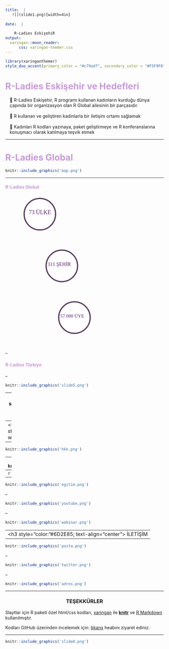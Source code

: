```yaml
---
title:  | 
   ![](slide1.png){width=4in}  
   
date:  |
    
    R-Ladies EskişehiR  
output:
  xaringan::moon_reader:
      css: xaringan-themer.css
---
```


```r
library(xaringanthemer)
style_duo_accent(primary_color = "#c79ad7", secondary_color = "#F5F9F8",background_color = "#D3C4D2",text_color = "#47245F", text_slide_number_color = "white",header_color = "white",title_slide_text_color = "white",base_font_size = "26px")

```

<style type="text/css">
div.ui-menu li {
    list-style:none;
    background-image:none;
    background-repeat:none;
    background-position:0; 
}
ul
{
    list-style-type:none;
    padding:0px;
    margin:0px;
}
li
{
    background-image:url(sqpurple.gif);
    background-repeat:no-repeat;
    background-position:0px 5px; 
    padding-left:14px;
}

.title-slide {
    background-image: url(tree.png);
    background-position: 90% 40%;
    background-size: 100%;
    color: #fff;
    opacity: 0.5;
}

@import url('https://fonts.googleapis.com/css?family=Bitter&display=swap');
.remark-slide-content{ background-color: #47245F;
                       color: #fff; /* Regular text */
                       font-family: 'Bitter', serif;
}

h2, h3 {text-align: center;}
</style>


<h1 style="color:#c79ad7;"> R-Ladies Eskişehir ve Hedefleri </h1>


<div class="ui-menu">
<ul list-style:none;>

   <li> &#127815; R-Ladies Eskişehir, R programı kullanan kadınların kurduğu dünya çapında bir organizasyon olan R Global ailesinin bir parçasıdır.</li> 

<br> 
  <li>&#127815; R kullanan ve geliştiren kadınlarla bir iletişim ortamı sağlamak</li> </br>


  <li> &#127815;  Kadınları R kodları yazmaya, paket geliştirmeye ve R konferanslarına konuşmacı olarak katılmaya teşvik etmek</li> 
</ul>
</div>

---

<h1 style="color:#c79ad7;"> R-Ladies Global </h1>

```r
knitr::include_graphics('map.png')
```

---

<h4 style="color:#c79ad7;"> R-Ladies Global </h4>

<svg width="200" height="150">
   <circle cx="110" cy="60" r="50" stroke="#583f61" stroke-width="4" fill="white" />
   <text fill="#59206e" font-size="18" font-family="Verdana"
     x="75" y="60">73 ÜLKE </text>
 </svg>
 
 <svg width="250" height="150">
   <circle cx="180" cy="60" r="50" stroke="#583f61" stroke-width="4" fill="white" />
    <text fill="#59206e" font-size="16" font-family="Verdana"
     x="135" y="60">311 ŞEHİR </text>
 </svg>
 
  <svg width="280" height="150">
   <circle cx="220" cy="60" r="50" stroke="#583f61" stroke-width="4" fill="white" />
   <text fill="#59206e" font-size="15" font-family="Verdana"
     x="175" y="60">57.000 ÜYE </text>
 </svg>
 
--

<h4 style="color:#c79ad7;"> R-Ladies Türkiye </h4>
--

```r
knitr::include_graphics('slide5.png')
```
 
---
<h3 style="color:"#6D2E85; text-align="center"> BİZ KİMİZ? </h3>

--
<h3 style="color:"#6D2E85;> www.rladieseskisehir.org </h3>

--
```r
knitr::include_graphics('hkk.png')
```
--
```r
knitr::include_graphics('cheat.png')
```
--
```r
knitr::include_graphics('gif.png')
```
--

```r
knitr::include_graphics('egitim.png')
```
--

```r
knitr::include_graphics('youtube.png')
```

--

```r
knitr::include_graphics('webinar.png')
```

---
<h3 style="color:"#6D2E85; text-align="center"> İLETİŞİM </h3>
--

```r
knitr::include_graphics('posta.png')
```
--

```r
knitr::include_graphics('twitter.png')
```
--

```r
knitr::include_graphics('adres.png')
```
---


<h3 style="color:"#6D2E85;> TEŞEKKÜRLER </h3>


Slaytlar için R paketi özel html/css kodları, [xaringan](https://bookdown.org/yihui/rmarkdown//xaringan.html) ile  [**knitr**](http://yihui.name/knitr) ve [R Markdown](https://rmarkdown.rstudio.com) kullanılmıştır.

 Kodları GitHub üzerinden incelemek için: [bkanx](https://github.com/bkanx) heabını ziyaret ediniz.

---


```r
knitr::include_graphics('slide8.png')
```
